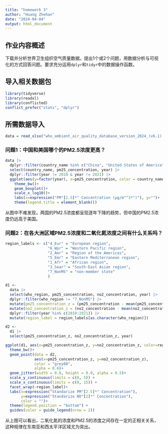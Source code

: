 ```yaml
---
title: "homework 3"
author: "Huang Zhehan"
date: "2024-04-04"
output: html_document
---
```


## 作业内容概述

下载并分析世界卫生组织空气质量数据。提出1个或2个问题，用数据分析与可视化的方式回答问题。要求充分运用`dplyr`和`tidyr`中的数据操作函数。

## 导入相关数据包

```r
library(tidyverse)
library(readxl)
library(conflicted)
conflict_prefer("stats", "dplyr")
```

## 所需数据导入

```r
data = read_xlsx("who_ambient_air_quality_database_version_2024_(v6.1).xlsx", sheet = 3, na = "NA")
```

### 问题1：中国和美国哪个的PM2.5浓度更高？

```r
data |> 
  dplyr::filter(country_name %in% c("China", "United States of America")) |> 
  select(country_name, pm25_concentration, year) |> 
  dplyr::filter(year != 2010 & year != 2021) |> 
  ggplot(aes(y=factor(year), x=pm25_concentration, color = country_name))+
    theme_bw()+
    geom_boxplot()+
    scale_x_log10()+
    labs(x=expression("PM"[2.5]*" Concentration (µg/m"^3*")"), y="")+
    theme(legend.title = element_blank())  
```

从图中不难发现，两国的PM2.5浓度都呈现逐年下降的趋势，但中国的PM2.5浓度仍远高于美国。

### 问题2：在各大洲区域PM2.5浓度和二氧化氮浓度之间有什么关系吗？

```r
region_labels <- c("4_Eur" = "European region",
                   "6_Wpr" = "Western Pacific region",
                   "2_Amr" = "Region of the Americas",
                   "5_Emr" = "Eastern Mediterranean region",
                   "1_Afr" = "African region",
                   "3_Sear" = "South-East Asian region",
                   "7_NonMS" = "non-member state"
                   )

d1 <-
  data |> 
  select(who_region, pm25_concentration, no2_concentration, year) |> 
  dplyr::filter(who_region != "7_NonMS") |> 
  mutate(pm25_concentration_z = (pm25_concentration - mean(pm25_concentration, na.rm = TRUE)) / sd(pm25_concentration, na.rm = TRUE)) |> 
  mutate(no2_concentration_z = (no2_concentration - mean(no2_concentration, na.rm = TRUE)) / sd(no2_concentration, na.rm = TRUE)) |> 
  dplyr::filter(year %in% c(2010:2021)) |> 
  mutate(region_label = region_labels[as.character(who_region)])

d2 <-
  d1 |> 
  select(pm25_concentration_z, no2_concentration_z, year)

ggplot(d1, aes(x=pm25_concentration_z, y=no2_concentration_z, color=region_label))+
  theme_bw()+
  geom_point(data = d2, 
             aes(x=pm25_concentration_z, y=no2_concentration_z), 
             color = "grey80", 
             alpha = 0.6)+
  geom_jitter(width = 0.8, height = 0.8, alpha = 0.5)+
  scale_y_continuous(limits = c(0, 5)) +
  scale_x_continuous(limits = c(0, 15)) +
  facet_wrap(~region_label)+
  labs(x=expression("Standarize PM"[2.5]*" Concentration"), 
       y=expression("Standarize NO"[2]*" Concentration"),
       color = "")+
  theme(legend.position = "bottom") + 
  guides(color = guide_legend(nrow = 2)) 
```

从上图可以看出，二氧化氮的浓度和PM2.5的浓度之间存在一定的正相关关系，这种规律在东南亚和西太平洋区域尤为突出。
